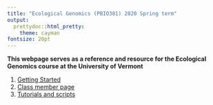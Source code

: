 ```yaml
---
title: "Ecological Genomics (PBIO381) 2020 Spring term"
output:
  prettydoc::html_pretty:
    theme: cayman
fontsize: 20pt
---
```


**This webpage serves as a reference and resource for the Ecological Genomics course at the University of Vermont** 

1. [Getting Started](Getting_started.html)     
2. [Class member page](Class_members.html)
3. [Tutorials and scripts](Tutorials.html)     

